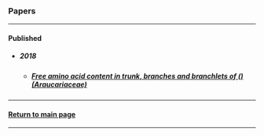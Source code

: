 ### Papers

***

<h4>Published</h4>

* <h5>2018</h5>

    + <h5>[Free amino acid content in trunk, branches and branchlets of \(\textit{Araucaria angustifolia}\) (Araucariaceae)](https://bit.ly/2VkGUFY)</h5>

***

<h4>[Return to main page](http://mynameislaure.github.io)</h4>

***
